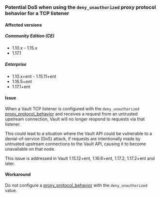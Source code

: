 <a id="listener-proxy-protocol-config" />

### Potential DoS when using the `deny_unauthorized` proxy protocol behavior for a TCP listener

#### Affected versions

##### Community Edition (CE)

- 1.10.x - 1.15.x
- 1.17.1

##### Enterprise

- 1.10.x+ent - 1.15.11+ent
- 1.16.5+ent
- 1.17.1+ent

#### Issue

When a Vault TCP listener is configured with the `deny_unauthorized` [proxy_protocol_behavior](https://developer.hashicorp.com/vault/docs/configuration/listener/tcp#proxy_protocol_behavior)
and receives a request from an untrusted upstream connection, Vault will no longer
respond to requests via that listener.

This could lead to a situation where the Vault API could be vulnerable to a denial-of-service
(DoS) attack, if requests are intentionally made by untrusted upstream connections
to the Vault API, causing it to become unavailable on that node.

This issue is addressed in Vault 1.15.12+ent, 1.16.6+ent, 1.17.2, 1.17.2+ent and later.

#### Workaround

Do not configure a [proxy_protocol_behavior](https://developer.hashicorp.com/vault/docs/configuration/listener/tcp#proxy_protocol_behavior)
with the `deny_unauthorized` value.
